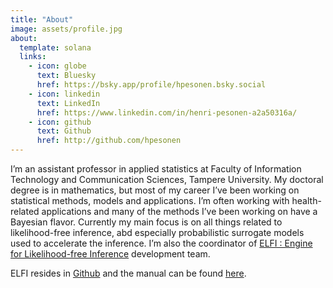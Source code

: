 ```yaml
---
title: "About"
image: assets/profile.jpg
about:
  template: solana
  links:
    - icon: globe
      text: Bluesky
      href: https://bsky.app/profile/hpesonen.bsky.social
    - icon: linkedin
      text: LinkedIn
      href: https://www.linkedin.com/in/henri-pesonen-a2a50316a/
    - icon: github
      text: Github
      href: http://github.com/hpesonen
---
```


I'm an assistant professor in applied statistics at Faculty of Information Technology and Communication Sciences, Tampere University. 
My doctoral degree is in mathematics, but most of my career I've been working on statistical methods, models and applications. 
I'm often working with health-related applications and many of the methods I've been working on have a Bayesian flavor. 
Currently my main focus is on all things related to likelihood-free inference, abd especially probabilistic surrogate models used to accelerate the inference. 
I'm also the coordinator of [ELFI : Engine for Likelihood-free Inference](http://elfi.ai) development team.

ELFI resides in [Github](http://github.com/elfi-dev) and the manual can be found [here](http://elfi.readthedocs.io).
